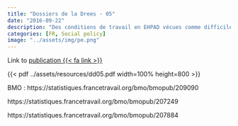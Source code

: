 ```yaml
---
title: "Dossiers de la Drees - 05"
date: "2016-09-22"
description: "Des conditions de travail en EHPAD vécues comme difficiles par des personnels très engagés"
categories: [FR, Social policy]
image: "../assets/img/pe.png"
---
```


Link to [publication {{< fa link >}}](https://drees.solidarites-sante.gouv.fr/publications/les-dossiers-de-la-drees/des-conditions-de-travail-en-ehpad-vecues-comme-difficiles)

{{< pdf ../assets/resources/dd05.pdf width=100% height=800 >}}

BMO : https://statistiques.francetravail.org/bmo/bmopub/209090

https://statistiques.francetravail.org/bmo/bmopub/207249

https://statistiques.francetravail.org/bmo/bmopub/207884


